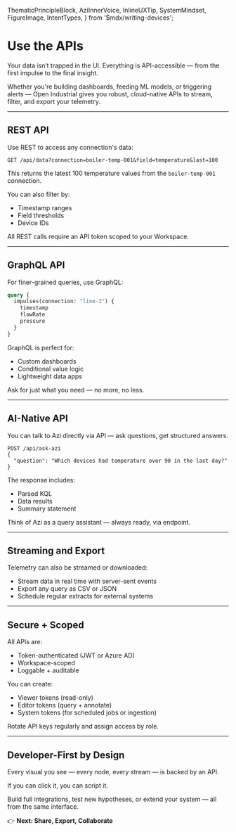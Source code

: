   ThematicPrincipleBlock,
  AziInnerVoice,
  InlineUXTip,
  SystemMindset,
  FigureImage,
  IntentTypes,
} from '$mdx/writing-devices';

# Use the APIs

<SystemMindset intentType={IntentTypes.Primary}>
  Your data isn’t trapped in the UI. Everything is API-accessible — from the first impulse to the final insight.
</SystemMindset>

Whether you're building dashboards, feeding ML models, or triggering alerts — Open Industrial gives you robust, cloud-native APIs to stream, filter, and export your telemetry.

---

## REST API

Use REST to access any connection's data:

```http
GET /api/data?connection=boiler-temp-001&field=temperature&last=100
```

This returns the latest 100 temperature values from the `boiler-temp-001` connection.

You can also filter by:
- Timestamp ranges
- Field thresholds
- Device IDs

<InlineUXTip intentType={IntentTypes.Info}>
All REST calls require an API token scoped to your Workspace.
</InlineUXTip>

---

## GraphQL API

For finer-grained queries, use GraphQL:

```graphql
query {
  impulses(connection: "line-3") {
    timestamp
    flowRate
    pressure
  }
}
```

GraphQL is perfect for:
- Custom dashboards
- Conditional value logic
- Lightweight data apps

<AziInnerVoice intentType={IntentTypes.Tertiary}>
Ask for just what you need — no more, no less.
</AziInnerVoice>

---

## AI-Native API

You can talk to Azi directly via API — ask questions, get structured answers.

```http
POST /api/ask-azi
{
  "question": "Which devices had temperature over 90 in the last day?"
}
```

The response includes:
- Parsed KQL
- Data results
- Summary statement

<ThematicPrincipleBlock intentType={IntentTypes.Secondary}>
  Think of Azi as a query assistant — always ready, via endpoint.
</ThematicPrincipleBlock>

---

## Streaming and Export

Telemetry can also be streamed or downloaded:

- Stream data in real time with server-sent events
- Export any query as CSV or JSON
- Schedule regular extracts for external systems

<FigureImage
  src="/assets/screenshots/api-export-panel.png"
  alt="Data export options for API or file download"
  caption="Every result can be exported, piped, or stored."
  intentType={IntentTypes.Info}
  glow
  shadow="2xl"
/>

---

## Secure + Scoped

All APIs are:
- Token-authenticated (JWT or Azure AD)
- Workspace-scoped
- Loggable + auditable

You can create:
- Viewer tokens (read-only)
- Editor tokens (query + annotate)
- System tokens (for scheduled jobs or ingestion)

<InlineUXTip intentType={IntentTypes.Info}>
Rotate API keys regularly and assign access by role.
</InlineUXTip>

---

## Developer-First by Design

Every visual you see — every node, every stream — is backed by an API.

<ThematicPrincipleBlock intentType={IntentTypes.Primary}>
  If you can click it, you can script it.
</ThematicPrincipleBlock>

Build full integrations, test new hypotheses, or extend your system — all from the same interface.

👉 <strong>Next: Share, Export, Collaborate</strong>
